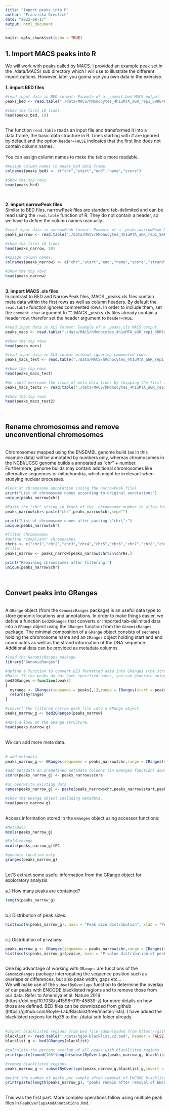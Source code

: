 ```yaml
---
title: "Import peaks into R"
author: "Franziska Greulich"
date: "2022-08-17"
output: html_document
---
```


```r
knitr::opts_chunk$set(echo = TRUE)
```

## 1. Import MACS peaks into R

We will work with peaks called by MACS. I provided an example peak set in the ./data/MACS/ sub directory which I will use to illustrate the different import options. However, later you gonna use you own data in the exercise.\
\
**1. import BED files**
\

```r
#read input data in BED format: Example of a _summit.bed MACS output.
peaks_bed <- read.table("./data/MACS/hMonocytes_4h1uMTA_aGR_rep1_SRR6497267overSRR6497265_SE_hg38_FDR005_summits.bed", header = FALSE, sep = '\t', stringsAsFactors = FALSE)

#show the first 10 lines
head(peaks_bed, 10)

```
\
The function `read.table` reads an input file and transformed it into a data.frame, the basic data structure in R. Lines starting with # are ignored by default and the option `header=FALSE` indicates that the first line does not contain column names.\
\
You can assign column names to make the table more readable.
\
```r
#Assign column names to peaks_bed data frame.
colnames(peaks_bed) <- c("chr","start","end","name","score")

#Show the top rows
head(peaks_bed)
```
\

**2. import narrowPeak files**
\
Similar to BED files, narrowPeak files are standard tab-delimited and can be read using the `read.table` function of R. They do not contain a header, so we have to define the column names manually.
\
```r
#read input data in narrowPeak format: Example of a _peaks.narrowPeak MACS output.
peaks_narrow <- read.table("./data/MACS/hMonocytes_4h1uMTA_aGR_rep1_SRR6497267overSRR6497265_SE_hg38_FDR005_peaks.narrowPeak", header = FALSE, sep = '\t', stringsAsFactors = FALSE)

#show the first 10 lines
head(peaks_narrow, 10)

#Assign column names.
colnames(peaks_narrow) <- c("chr","start","end","name","score","strand","fold-change","pvalue_log10","qvalue_log10","summit")

#Show the top rows
head(peaks_narrow)

```
\
**3. import MACS .xls files**
\
In contrast to BED and NarrowPeak files, MACS _peaks.xls files contain meta data within the first rows as well as column headers. By default the `read.table` function ignores commented rows. In order to include them, set the `comment.char` argument to "". MACS _peaks.xls files already contain a header row, therefor set the header argument to `header=TRUE`. 
\
```r
#read input data in XLS format: Example of a _peaks.xls MACS output.
peaks_macs <- read.table("./data/MACS/hMonocytes_4h1uMTA_aGR_rep1_SRR6497267overSRR6497265_SE_hg38_FDR005_peaks.xls", header = TRUE, sep = '\t', stringsAsFactors=FALSE)

#show the top rows
head(peaks_macs)

#read input data in XLS format without ignoring commented rows.
peaks_macs_test <- read.table("./data/MACS/hMonocytes_4h1uMTA_aGR_rep1_SRR6497267overSRR6497265_SE_hg38_FDR005_peaks.xls", header = TRUE, sep = '\t', stringsAsFactors = FALSE, comment.char = "")

#show the top rows
head(peaks_macs_test)

#We could overcome the issue of meta data lines by skipping the first lines using the skip argument (in case those are not commented).
peaks_macs_test2 <- read.table("./data/MACS/hMonocytes_4h1uMTA_aGR_rep1_SRR6497267overSRR6497265_SE_hg38_FDR005_peaks.xls", header = TRUE, sep = '\t', stringsAsFactors=FALSE, comment.char = "", skip=27)

#show the top rows
head(peaks_macs_test2)

```
\

## Rename chromosomes and remove unconventional chromosomes\
\
Chromosomes mapped using the ENSEMBL genome build (as in this example data) will be annotated by numbers only, whereas chromosomes in the NCBI/UCSC genome builds a annotated as "chr" + number. Furthermore, genome builds may contain additional chromosomes like alternative sequences or mitochondria, which might be irrelevant when studying nuclear processes.
\
```r
#look at chromosome annotation (using the narrowPeak file)
print("List of chromosome names according to original annotation:")
unique(peaks_narrow$chr)

#Paste the "chr" string in front of the  chromosome number to allow for compliance with downstream analysis using NCBI chromosome annotations (Note: This is only required if ENSMBL genome builds from past 2016 were used.)
peaks_narrow$chr<-paste("chr",peaks_narrow$chr,sep="")

print("List of chromosome names after pasting \"chr\":")
unique(peaks_narrow$chr)

#filter chromosomes
#define "compliant" chromosomes
chrHs <- c("chr1","chr2","chr3","chr4","chr5","chr6","chr7","chr8","chr9","chr10","chr11","chr12","chr13","chr14","chr15","chr16","chr17","chr18","chr19","chr20","chr21","chr22","chrX","chrY")
#filter
peaks_narrow <- peaks_narrow[peaks_narrow$chr%in%chrHs,]

print("Remaining chromosomes after filtering:")
unique(peaks_narrow$chr)

```
\

## Convert peaks into GRanges\
\
A `GRange` object (from the `GenomicRanges` package) is an useful data type to store genomic locations and annotations. In order to make things easier, we define a function `bed2GRanges` that converts or imported tab-delimited data into a `GRange` object using the `GRanges` function from the `GenomicRanges` package.
The minimal composition of a `GRange` object consists of `seqnames` holding the chromosome name and an `IRanges` object holding start and end coordinates as well as the strand information of the DNA sequence. Additional data can be provided as metadata columns.
\
```r
#load the GenomicRanges package
library("GenomicRanges")
```

```r
#define a function to convert BED formatted data into GRanges (the strand can be set to * for unstranded data such as ChIP)
#Note: If the peaks do not have specified names, you can generate unique names pasting chr, start and end
bed2GRanges <-function(peaks)
{
  myrange <- GRanges(seqnames = peaks[,1],range = IRanges(start = peaks[,2], end = peaks[,3], names = peaks[,4]), strand = "*")
  return(myrange)
}

#convert the filtered narrow peak file into a GRange object.
peaks_narrow_g <- bed2GRanges(peaks_narrow)

#Have a look at the GRange structure.
head(peaks_narrow_g)
```
\
We can add more meta data.\
\
```r
# add metadata.
peaks_narrow_g <- GRanges(seqnames = peaks_narrow$chr,range = IRanges(start = peaks_narrow$start, end = peaks_narrow$end, names = peaks_narrow$name), strand="*", FC = peaks_narrow$`fold-change`, qvalue = peaks_narrow$qvalue_log10)

#add metadata on predefined metadata columns (in GRanges function) downstream (see ?GRanges for more info)
score(peaks_narrow_g) <- peaks_narrow$score

#or overwrite existing data
names(peaks_narrow_g) <- paste(peaks_narrow$chr,peaks_narrow$start,peaks_narrow$end,sep="_")

#Show the GRange object including metadata.
head(peaks_narrow_g)
```
\
Access information stored in the `GRanges` object using accessor functions:

```r
#Metadata
mcols(peaks_narrow_g)

#Fold-change
mcols(peaks_narrow_g)$FC

#genomic location only
granges(peaks_narrow_g)
```
\
Let'S extract some useful information from the GRange object for exploratory analysis.\
\
a.) How many peaks are contained?
```r
length(peaks_narrow_g)
```
\
b.) Distribution of peak sizes:
```r
hist(width(peaks_narrow_g), main = "Peak size distribution", xlab = "Peak width")
```
\
c.) Distribution of p-values:
```r
peaks_narrow_g <- GRanges(seqnames = peaks_narrow$chr,range = IRanges(start = peaks_narrow$start, end = peaks_narrow$end, names = peaks_narrow$name), strand = "*", FC = peaks_narrow$`fold-change`, qvalue = peaks_narrow$qvalue_log10, pvalue =  peaks_narrow$pvalue_log10)
hist(mcols(peaks_narrow_g)$pvalue, main = "P-value distribution of peaks", xlab = "P-value")
```
\
One big advantage of working with `GRanges` are functions of the `GenomicRanges` package interrogating the sequence position such as overlaps or differences, but also peak width, gaps etc... .\ 
\
We will make use of the `subsetByOverlaps` function to determine the overlap of our peaks with ENCODE blacklisted regions and to remove those from our data. Refer to Amemiya et al. Nature 2019 (https://doi.org/10.1038/s41598-019-45839-z) for more details on how those are defined. BED files can be downloaded from github (https://github.com/Boyle-Lab/Blacklist/tree/master/lists). I have added the blacklisted regions for *Hg38* to the ./data/ sub folder already. \
\
```r
#import blacklisted regions from bed file (downloaded from https://github.com/Boyle-Lab/Blacklist/tree/master/lists) and convert to GRange object
blacklist <- read.table("./data/hg38-blacklist.v2.bed", header = FALSE, stringsAsFactors = FALSE, fill = TRUE)
blacklist_g <- bed2GRanges(blacklist)

#calculate the percent overlap of all peaks with blacklisted regions
print(paste(round(100*length(subsetByOverlaps(peaks_narrow_g, blacklist_g, minoverlap = 1, ignore.strand = TRUE))/length(peaks_narrow_g), 2), "% overlap ENCODE-blacklisted regions.", sep=" "))

#remove blacklisted regions
peaks_narrow_g <- subsetByOverlaps(peaks_narrow_g,blacklist_g,invert = TRUE, minoverlap = 1, ignore.strand = TRUE)

#print the number of peaks per sample after removal of ENCODE blacklisted regions
print(paste(length(peaks_narrow_g), "peaks remain after removal of ENCODE's blacklisted regions.", sep =" "))
```
\
This was the first part. More complex operations follow using multiple peak files in `PeakOverlapsAndAnnotations.Rmd`.